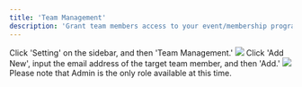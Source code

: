 ```yaml
---
title: 'Team Management'
description: 'Grant team members access to your event/membership program/benefit campaign management tools.'
---
```


<Steps>
    <Step title="Navigate to the Team Management panel">
        Click 'Setting' on the sidebar, and then 'Team Management.'
        <img src="/images/admin-settings/team-management/team management panel.gif"/>
    </Step>
    <Step title="Add team members">
        Click 'Add New', input the email address of the target team member, and then 'Add.'
        <img src="/images/admin-settings/team-management/add member.gif"/>
        Please note that Admin is the only role available at this time. 
    </Step>
</Steps>